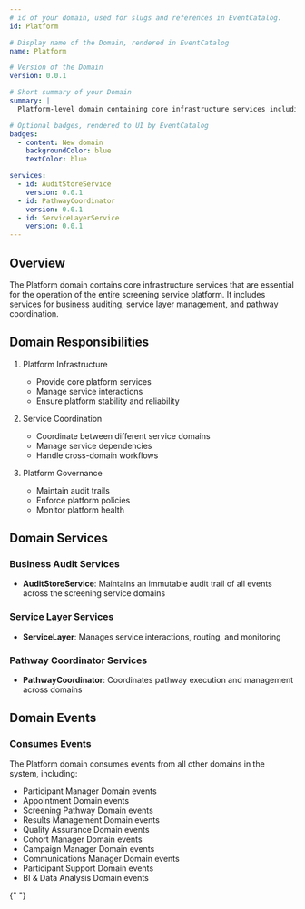 ```yaml
---
# id of your domain, used for slugs and references in EventCatalog.
id: Platform

# Display name of the Domain, rendered in EventCatalog
name: Platform

# Version of the Domain
version: 0.0.1

# Short summary of your Domain
summary: |
  Platform-level domain containing core infrastructure services including business audit, service layer, and pathway coordination.

# Optional badges, rendered to UI by EventCatalog
badges:
  - content: New domain
    backgroundColor: blue
    textColor: blue

services:
  - id: AuditStoreService
    version: 0.0.1
  - id: PathwayCoordinator
    version: 0.0.1
  - id: ServiceLayerService
    version: 0.0.1
---
```


## Overview

The Platform domain contains core infrastructure services that are essential for the operation of the entire screening service platform. It includes services for business auditing, service layer management, and pathway coordination.

## Domain Responsibilities

1. Platform Infrastructure

   - Provide core platform services
   - Manage service interactions
   - Ensure platform stability and reliability

2. Service Coordination

   - Coordinate between different service domains
   - Manage service dependencies
   - Handle cross-domain workflows

3. Platform Governance

   - Maintain audit trails
   - Enforce platform policies
   - Monitor platform health

## Domain Services

### Business Audit Services

- **AuditStoreService**: Maintains an immutable audit trail of all events across the screening service domains

### Service Layer Services

- **ServiceLayer**: Manages service interactions, routing, and monitoring

### Pathway Coordinator Services

- **PathwayCoordinator**: Coordinates pathway execution and management across domains

## Domain Events

### Consumes Events

The Platform domain consumes events from all other domains in the system, including:

- Participant Manager Domain events
- Appointment Domain events
- Screening Pathway Domain events
- Results Management Domain events
- Quality Assurance Domain events
- Cohort Manager Domain events
- Campaign Manager Domain events
- Communications Manager Domain events
- Participant Support Domain events
- BI & Data Analysis Domain events

<NodeGraph />{" "}
